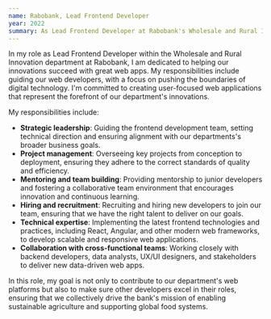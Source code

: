 ```yaml
---
name: Rabobank, Lead Frontend Developer
year: 2022
summary: As Lead Frontend Developer at Rabobank's Wholesale and Rural Innovation department, I help teams develop great web apps, focusing on user-centric design and cross-functional collaboration for sustainable agriculture innovations.
---
```


In my role as Lead Frontend Developer within the Wholesale and Rural Innovation department at Rabobank, I am dedicated to helping our innovations succeed with great web apps. My responsibilities include guiding our web developers, with a focus on pushing the boundaries of digital technology. I'm committed to creating user-focused web applications that represent the forefront of our department's innovations.

My responsibilities include:

- **Strategic leadership**: Guiding the frontend development team, setting technical direction and ensuring alignment with our departments's broader business goals.
- **Project management**: Overseeing key projects from conception to deployment, ensuring they adhere to the correct standards of quality and efficiency.
- **Mentoring and team building**: Providing mentorship to junior developers and fostering a collaborative team environment that encourages innovation and continuous learning.
- **Hiring and recruitment**: Recruiting and hiring new developers to join our team, ensuring that we have the right talent to deliver on our goals.
- **Technical expertise**: Implementing the latest frontend technologies and practices, including React, Angular, and other modern web frameworks, to develop scalable and responsive web applications.
- **Collaboration with cross-functional teams**: Working closely with backend developers, data analysts, UX/UI designers, and stakeholders to deliver new data-driven web apps.

In this role, my goal is not only to contribute to our department's web platforms but also to make sure other developers excel in their roles, ensuring that we collectively drive the bank's mission of enabling sustainable agriculture and supporting global food systems.

